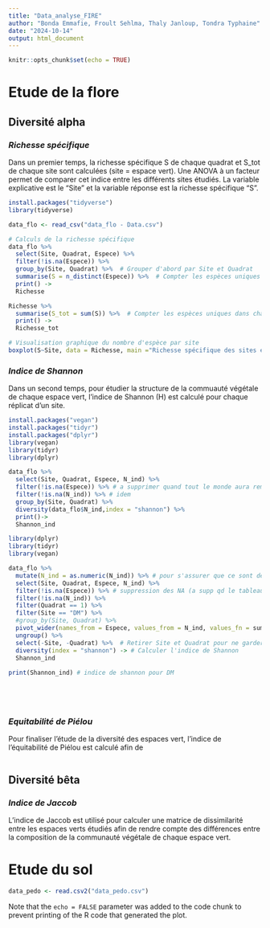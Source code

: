 ```yaml
---
title: "Data_analyse_FIRE"
author: "Bonda Emmafie, Froult Sehlma, Thaly Janloup, Tondra Typhaine"
date: "2024-10-14"
output: html_document
---
```


```r
knitr::opts_chunk$set(echo = TRUE)
```

# Etude de la flore

## Diversité alpha

### *Richesse spécifique*

Dans un premier temps, la richesse spécifique S de chaque quadrat et S_tot de chaque site sont calculées (site = espace vert). Une ANOVA à un facteur permet de comparer cet indice entre les différents sites étudiés.
La variable explicative est le "Site" et la variable réponse est la richesse spécifique "S".

```r
install.packages("tidyverse")
library(tidyverse)

data_flo <- read_csv("data_flo - Data.csv")

# Calculs de la richesse spécifique
data_flo %>% 
  select(Site, Quadrat, Espece) %>%
  filter(!is.na(Espece)) %>% 
  group_by(Site, Quadrat) %>%  # Grouper d'abord par Site et Quadrat
  summarise(S = n_distinct(Espece)) %>%  # Compter les espèces uniques dans chaque groupe
  print() ->
  Richesse

Richesse %>% 
  summarise(S_tot = sum(S)) %>%  # Compter les espèces uniques dans chaque groupe
  print() ->
  Richesse_tot

# Visualisation graphique du nombre d'espèce par site
boxplot(S~Site, data = Richesse, main ="Richesse spécifique des sites étudiés")


```

### *Indice de Shannon*

Dans un second temps, pour étudier la structure de la commuauté végétale de chaque espace vert, l'indice de Shannon (H) est calculé pour chaque réplicat d'un site.

```r

install.packages("vegan")
install.packages("tidyr")
install.packages("dplyr")
library(vegan)
library(tidyr)
library(dplyr)

data_flo %>% 
  select(Site, Quadrat, Espece, N_ind) %>%
  filter(!is.na(Espece)) %>% # a supprimer quand tout le monde aura rempli le excel
  filter(!is.na(N_ind)) %>% # idem
  group_by(Site, Quadrat) %>% 
  diversity(data_flo$N_ind,index = "shannon") %>% 
  print()->
  Shannon_ind

library(dplyr)
library(tidyr)
library(vegan)

data_flo %>% 
  mutate(N_ind = as.numeric(N_ind)) %>% # pour s'assurer que ce sont des valeurs numeriques
  select(Site, Quadrat, Espece, N_ind) %>%
  filter(!is.na(Espece)) %>% # suppression des NA (a supp qd le tableau initial sera correctement complete)
  filter(!is.na(N_ind)) %>%
  filter(Quadrat == 1) %>% 
  filter(Site == "DM") %>% 
  #group_by(Site, Quadrat) %>%
  pivot_wider(names_from = Espece, values_from = N_ind, values_fn = sum) %>% # pivot du tableau en tableau large
  ungroup() %>%
  select(-Site, -Quadrat) %>%  # Retirer Site et Quadrat pour ne garder que les abondances
  diversity(index = "shannon") -> # Calculer l'indice de Shannon
  Shannon_ind 
  
print(Shannon_ind) # indice de shannon pour DM






```

### *Equitabilité de Piélou*

Pour finaliser l'étude de la diversité des espaces vert, l'indice de l'équitabilité de Piélou est calculé afin de

```r

```


## Diversité bêta

### *Indice de Jaccob*

L'indice de Jaccob est utilisé pour calculer une matrice de dissimilarité entre les espaces verts étudiés afin de rendre compte des différences entre la composition de la communauté végétale de chaque espace vert.

# Etude du sol

```r
data_pedo <- read.csv2("data_pedo.csv")
```

Note that the `echo = FALSE` parameter was added to the code chunk to prevent printing of the R code that generated the plot.
